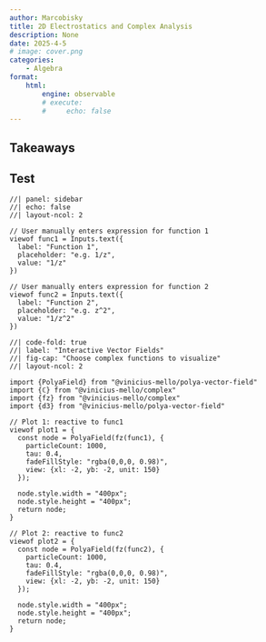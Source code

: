```yaml
---
author: Marcobisky
title: 2D Electrostatics and Complex Analysis
description: None
date: 2025-4-5
# image: cover.png
categories:
    - Algebra
format: 
    html:
        engine: observable
        # execute:
        #     echo: false
---
```


## Takeaways {.unnumbered}

## Test

``` ojs
//| panel: sidebar
//| echo: false
//| layout-ncol: 2

// User manually enters expression for function 1
viewof func1 = Inputs.text({
  label: "Function 1",
  placeholder: "e.g. 1/z",
  value: "1/z"
})

// User manually enters expression for function 2
viewof func2 = Inputs.text({
  label: "Function 2",
  placeholder: "e.g. z^2",
  value: "1/z^2"
})
```


``` ojs
//| code-fold: true
//| label: "Interactive Vector Fields"
//| fig-cap: "Choose complex functions to visualize"
//| layout-ncol: 2

import {PolyaField} from "@vinicius-mello/polya-vector-field"
import {ℂ} from "@vinicius-mello/complex"
import {fz} from "@vinicius-mello/complex"
import {d3} from "@vinicius-mello/polya-vector-field"

// Plot 1: reactive to func1
viewof plot1 = {
  const node = PolyaField(fz(func1), {
    particleCount: 1000,
    tau: 0.4,
    fadeFillStyle: "rgba(0,0,0, 0.98)",
    view: {xl: -2, yb: -2, unit: 150}
  });

  node.style.width = "400px";
  node.style.height = "400px";
  return node;
}

// Plot 2: reactive to func2
viewof plot2 = {
  const node = PolyaField(fz(func2), {
    particleCount: 1000,
    tau: 0.4,
    fadeFillStyle: "rgba(0,0,0, 0.98)",
    view: {xl: -2, yb: -2, unit: 150}
  });

  node.style.width = "400px";
  node.style.height = "400px";
  return node;
}
```